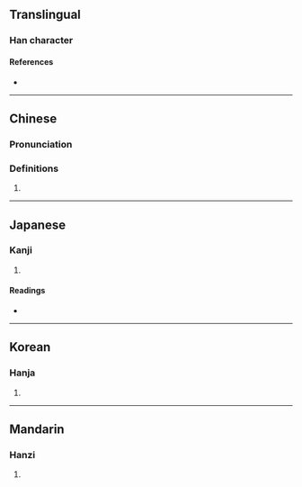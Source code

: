 {{character info/new}}
==Translingual==

===Han character===
{{Han char|rn=64|rad=手|as=07|sn=10|four=52041|canj=QNKM|ids=⿰扌延}}

====References====
* {{Han ref|kx=0432.050|dkj=12107|dj=0781.140|hdz=31871.060|uh=633B|ud=25403|bh=D57D|bd=54653}}

----

==Chinese==
{{zh-forms}}

===Pronunciation===
{{zh-pron
|m=shān,yán
|c=saan1
}}

===Definitions===
{{zh-hanzi}}

# {{rfdef|zh}}

----

==Japanese==

===Kanji===
{{ja-kanji|grade=|rs=手07}}

# {{defn|lang=ja|sort=手07}}

====Readings====
* {{ja-readings
|on=せん, てん, えん
|kun=こ-ねる, の-ばす
}}

----

==Korean==

===Hanja===
{{ko-hanja|hangeul=연|eumhun=|rv=yeon|mr=yŏn|y=yen}}

# {{defn|lang=ko|sort=手07}}

----

==Mandarin==

===Hanzi===
{{cmn-hanzi|pin=[[shān]] ([[shan1]])|wg=shan<sup>1</sup>}}

# {{defn|lang=cmn|sort=手07}}